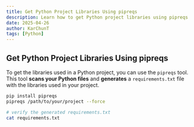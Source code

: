 ```yaml
---
title: Get Python Project Libraries Using pipreqs
description: Learn how to get Python project libraries using pipreqs
date: 2025-04-26
author: KarChunT
tags: [Python]
---
```


## Get Python Project Libraries Using pipreqs

To get the libraries used in a Python project, you can use the `pipreqs` tool. This tool **scans your Python files** and **generates** a `requirements.txt` file with the libraries used in your project.

```bash
pip install pipreqs
pipreqs /path/to/your/project --force

# verify the generated requirements.txt
cat requirements.txt
```
<Comments />
